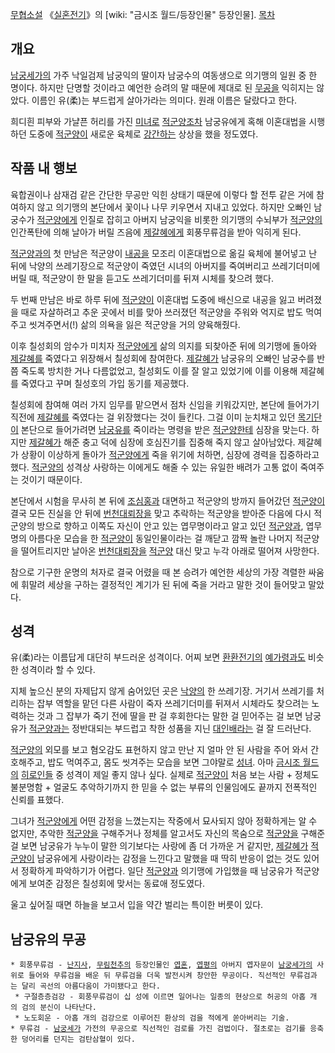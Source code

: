 [[무협소설]] 《[[실혼전기]]》의  [wiki: "금시조 월드/등장인물" 등장인물].
[[목차]] 
== 개요 ==
[[남궁세가]]의 가주 낙일검제 남궁익의 딸이자 남궁수의 여동생으로 의기맹의 일원 중 한 명이다. 하지만 단명할 것이라고 예언한 승려의 말 때문에 제대로 된 [[무공]]을 익히지는 않았다. 이름인 유(柔)는 부드럽게 살아가라는 의미다. 원래 이름은 달랐다고 한다.

희디흰 피부와 가냘픈 허리를 가진 [[미녀]]로 [[적군양]]조차 남궁유에게 혹해 이혼대법을 시행하던 도중에 [[적군양]]이 새로운 육체로 [[강간]]하는 상상을 했을 정도였다.

== 작품 내 행보 ==
육합권이나 삼재검 같은 간단한 무공만 익힌 상태기 때문에 이렇다 할 전투 같은 거에 참여하지 않고 의기맹의 본단에서 꽃이나 나무 키우면서 지내고 있었다. 하지만 오빠인 남궁수가 [[적군양]]에게 인질로 잡히고 아버지 남궁익을 비롯한 의기맹의 수뇌부가 [[적군양]]의 인간폭탄에 의해 날아가 버릴 즈음에 [[제갈혜]]에게 회풍무류검을 받아 익히게 된다.

[[적군양]]과의 첫 만남은 적군양이 [[내공]]을 모조리 이혼대법으로 옮길 육체에 불어넣고 난 뒤에 낙양의 쓰레기장으로 적군양이 죽였던 시녀의 아버지를 죽여버리고 쓰레기더미에 버릴 때, 적군양이 한 말을 듣고도 쓰레기더미를 뒤져 시체를 찾으려 했다. 

두 번째 만남은 바로 하루 뒤에 [[적군양]]이 이혼대법 도중에 배신으로 내공을 잃고 버려졌을 때로 자살하려고 추운 곳에서 비를 맞아 쓰러졌던 적군양을 주워와 억지로 밥도 먹여주고 씻겨주면서(!) 삶의 의욕을 잃은 적군양을 거의 양육해줬다.

이후 칠성회의 암수가 미치자 [[적군양]]에게 삶의 의지를 되찾아준 뒤에 의기맹에 돌아와 [[제갈혜]]를 죽였다고 위장해서 칠성회에 참여한다. [[제갈혜]]가 남궁유의 오빠인 남궁수를 반쯤 죽도록 방치한 거나 다름없었고, 칠성회도 이를 잘 알고 있었기에 이를 이용해 제갈혜를 죽였다고 꾸며 칠성호의 가입 동기를 제공했다.

칠성회에 참여해 여러 가지 임무를 맡으면서 점차 신임을 키워갔지만, 본단에 들어가기 직전에 [[제갈혜]]를 죽였다는 걸 위장했다는 것이 들킨다. 그걸 이미 눈치채고 있던 [[목기단]]이 본단으로 들어가려면 [[남궁유]]를 죽이라는 명령을 받은 [[적군양]]한테 심장을 맞는다. 하지만 [[제갈혜]]가 해준 충고 덕에 심장에 호심진기를 집중해 죽지 않고 살아남았다. 제갈혜가 상황이 이상하게 돌아가 [[적군양]]에게 죽을 위기에 처하면, 심장에 경력을 집중하라고 했다. [[적군양]]의 성격상 사랑하는 이에게도 해줄 수 있는 유일한 배려가 고통 없이 죽여주는 것이기 때문이다.

본단에서 시험을 무사히 본 뒤에 [[조심홍]]과 대면하고 적군양의 방까지 들어갔던 [[적군양]]이 결국 모든 진실을 안 뒤에 [[번천대뢰장]]을 맞고 추락하는 적군양을 받아준 다음에 다시 적군양의 방으로 향하고 이쪽도 자신이 안고 있는 엽무명이라고 알고 있던 [[적군양]]과, 엽무명의 아름다운 모습을 한 [[적군양]]이 동일인물이라는 걸 깨닫고 깜짝 놀란 나머지 적군양을 떨어트리지만 날아온 [[번천대뢰장]]을 [[적군양]] 대신 맞고 누각 아래로 떨어져 사망한다.

참으로 기구한 운명의 처자로 결국 어렸을 때 본 승려가 예언한 세상의 가장 격렬한 싸움에 휘말려 세상을 구하는 결정적인 계기가 된 뒤에 죽을 거라고 말한 것이 들어맞고 말았다.

== 성격 ==
유(柔)라는 이름답게 대단히 부드러운 성격이다. 어찌 보면 [[환환전기]]의 [[예가령]]과도 비슷한 성격이라 할 수 있다.

지체 높으신 분의 자제답지 않게 숨어있던 곳은 [[낙양]]의 한 쓰레기장. 거기서 쓰레기를 처리하는 잡부 역할을 맡던 다른 사람이 죽자 쓰레기더미를 뒤져서 시체라도 찾으려는 노력하는 것과 그 잡부가 죽기 전에 딸을 판 걸 후회한다는 말한 걸 믿어주는 걸 보면 남궁유가 [[적군양]]과는 정반대되는 부드럽고 착한 성품을 지닌 [[대인배]]라는 걸 잘 드러난다.

[[적군양]]의 외모를 보고 혐오감도 표현하지 않고 만난 지 얼마 안 된 사람을 주어 와서 간호해주고, 밥도 먹여주고, 몸도 씻겨주는 모습을 보면 그야말로 [[성녀]]. 아마 [[금시조 월드]]의 [[히로인]]들 중 성격이 제일 좋지 않나 싶다. 실제로 [[적군양]]이 처음 보는 사람 + 정체도 불분명함 + 얼굴도 추악하기까지 한 믿을 수 없는 부류의 인물임에도 끝까지 전폭적인 신뢰를 표했다. 

그녀가 [[적군양]]에게 어떤 감정을 느꼈는지는 작중에서 묘사되지 않아 정확하게는 알 수 없지만, 추악한 [[적군양]]을 구해주거나 정체를 알고서도 자신의 목숨으로 [[적군양]]을 구해준 걸 보면 남궁유가 누누이 말한 의기보다는 사랑에 좀 더 가까운 거 같지만, [[제갈혜]]가 [[적군양]]이 남궁유에게 사랑이라는 감정을 느낀다고 말했을 때 딱히 반응이 없는 것도 있어서 정확하게 파악하기가 어렵다. 일단 [[적군양]]과 의기맹에 가입했을 때 남궁유가 적군양에게 보여준 감정은 칠성회에 맞서는 동료애 정도였다.

울고 싶어질 때면 하늘을 보고서 입을 약간 벌리는 특이한 버릇이 있다.

== 남궁유의 무공 ==
 * 회풍무류검 - [[난지사]], [[무림천추]]의 등장인물인 [[엽혼]], [[엽평]]의 아버지 엽자문이 [[남궁세가]]의 사위로 들어와 무류검을 배운 뒤 무류검을 더욱 발전시켜 창안한 무공이다. 직선적인 무류검과는 달리 곡선의 아름다움이 가미됐다고 한다.
  * 구절층층검강 - 회풍무류검이 십 성에 이르면 일어나는 일종의 현상으로 허공의 아홉 개의 검의 분신이 나타난다.
  * 노도회운 - 아홉 개의 검강으로 이루어진 환상의 검을 적에게 쏟아버리는 기술.
 * 무류검 - [[남궁세가]] 가전의 무공으로 직선적인 검로를 가진 검법이다. 절초로는 검기를 응축한 덩어리를 던지는 검탄삼혈이 있다. 
